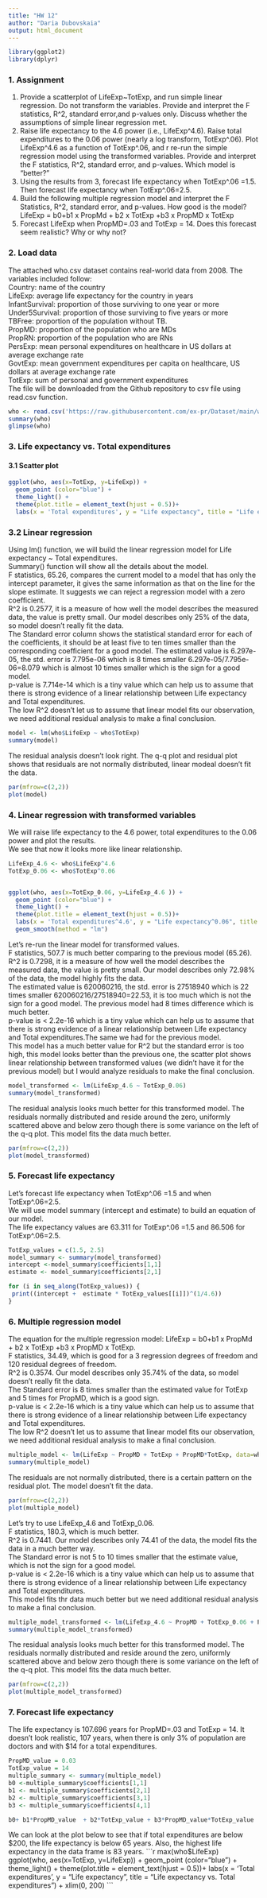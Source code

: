 ---
title: "HW 12"
author: "Daria Dubovskaia"
output: html_document
---



```{r setup, include=FALSE, results='hide', warning=FALSE, message=FALSE}
library(ggplot2)
library(dplyr)
```

### 1. Assignment
1. Provide a scatterplot of LifeExp~TotExp, and run simple linear regression. Do not transform the variables. Provide and interpret the F statistics, R^2, standard error,and p-values only. Discuss whether the assumptions of simple linear regression met. \
2. Raise life expectancy to the 4.6 power (i.e., LifeExp^4.6). Raise total expenditures to the 0.06 power (nearly a log transform, TotExp^.06). Plot LifeExp^4.6 as a function of TotExp^.06, and r re-run the simple regression model using the transformed variables. Provide and interpret the F statistics, R^2, standard error, and p-values. Which model is "better?" \
3. Using the results from 3, forecast life expectancy when TotExp^.06 =1.5. Then forecast life expectancy when TotExp^.06=2.5. \
4. Build the following multiple regression model and interpret the F Statistics, R^2, standard error, and p-values. How good is the model? \
LifeExp = b0+b1 x PropMd + b2 x TotExp +b3 x PropMD x TotExp \
5. Forecast LifeExp when PropMD=.03 and TotExp = 14. Does this forecast seem realistic? Why or why not?

### 2. Load data
The attached who.csv dataset contains real-world data from 2008. The variables included follow: \
Country: name of the country \
LifeExp: average life expectancy for the country in years \
InfantSurvival: proportion of those surviving to one year or more \
Under5Survival: proportion of those surviving to five years or more \
TBFree: proportion of the population without TB. \
PropMD: proportion of the population who are MDs \
PropRN: proportion of the population who are RNs \
PersExp: mean personal expenditures on healthcare in US dollars at average exchange rate \
GovtExp: mean government expenditures per capita on healthcare, US dollars at average exchange rate \
TotExp: sum of personal and government expenditures \
The file will be downloaded from the Github repository to csv file using read.csv function. 
```{r}
who <- read.csv('https://raw.githubusercontent.com/ex-pr/Dataset/main/who.csv', header=TRUE, sep=",", check.names=FALSE)
summary(who)
glimpse(who)
```

### 3. Life expectancy vs. Total expenditures
#### 3.1 Scatter plot

```{r}
ggplot(who, aes(x=TotExp, y=LifeExp)) + 
  geom_point (color="blue") + 
  theme_light() +
  theme(plot.title = element_text(hjust = 0.5))+
  labs(x = 'Total expenditures', y = "Life expectancy", title = "Life expectancy vs. Total expenditures")
```

### 3.2 Linear regression
Using lm() function, we will build the linear regression model for Life expectancy ~ Total expenditures.\
Summary() function will show all the details about the model. \
F statistics, 65.26, compares the current model to a model that has only the intercept parameter, it gives the same information as that on the line for the slope estimate. It suggests we can reject a regression model with a zero coefficient.\
R^2 is 0.2577, it is a measure of how well the model describes the measured data, the value is pretty small. Our model describes only 25% of the data, so model doesn't really fit the data. \
The Standard error column shows the statistical standard error for each of the coefficients, it should be at least five to ten times smaller than the corresponding coefficient for a good model. The estimated value is 6.297e-05, the std. error is 7.795e-06 which is 8 times smaller 6.297e-05/7.795e-06=8.079 which is almost 10 times smaller which is the sign for a good model. \
p-value is 7.714e-14 which is a tiny value which can help us to assume that there is strong evidence of a linear relationship between Life expectancy and Total expenditures.\
The low R^2 doesn't let us to assume that linear model fits our observation, we need additional residual analysis to make a final conclusion.
```{r}
model <- lm(who$LifeExp ~ who$TotExp)
summary(model)
```
The residual analysis doesn't look right. The q-q plot and residual plot shows that residuals are not normally distributed, linear modeal doesn't fit the data.

```{r}
par(mfrow=c(2,2))
plot(model)
```

### 4. Linear regression with transformed variables
We will raise life expectancy to the 4.6 power, total expenditures to the 0.06  power and plot the results. \
We see that now it looks more like linear relationship.

```{r warning=FALSE, message=FALSE}
LifeExp_4.6 <- who$LifeExp^4.6
TotExp_0.06 <- who$TotExp^0.06


ggplot(who, aes(x=TotExp_0.06, y=LifeExp_4.6 )) + 
  geom_point (color="blue") + 
  theme_light() +
  theme(plot.title = element_text(hjust = 0.5))+
  labs(x = 'Total expenditures^4.6', y = "Life expectancy^0.06", title = "Life expectancy vs. Total expenditures transformed") +
  geom_smooth(method = "lm")

```

Let's re-run the linear model for transformed values.\
F statistics, 507.7 is much better comparing to the previous model (65.26).
R^2 is 0.7298, it is a measure of how well the model describes the measured data, the value is pretty small. Our model describes only 72.98% of the data, the model highly fits the data. \
The estimated value is 620060216, the std. error is 27518940 which is 22 times smaller 620060216/27518940=22.53, it is too much which is not the sign for a good model. The previous model had 8 times difference which is much better.\
p-value is < 2.2e-16 which is a tiny value which can help us to assume that there is strong evidence of a linear relationship between Life expectancy and Total expenditures.The same we had for the previous model.\
This model has a much better value for R^2 but the standard error is too high, this model looks better than the previous one, the scatter plot shows linear relationship between transformed values (we didn't have it for the previous model) but I would analyze residuals to make the final conclusion.

```{r}
model_transformed <- lm(LifeExp_4.6 ~ TotExp_0.06)
summary(model_transformed)
```

The residual analysis looks much better for this transformed model. The residuals normally distributed and reside  around the zero, uniformly scattered above and below zero though there is some variance on the left of the q-q plot. This model fits the data much better.

```{r}
par(mfrow=c(2,2))
plot(model_transformed)
```

### 5. Forecast life expectancy
Let's forecast life expectancy  when TotExp^.06 =1.5 and when TotExp^.06=2.5. \
We will use model summary (intercept and estimate) to build an equation of our model.\
The life expectancy values are 63.311 for TotExp^.06 =1.5 and 86.506 for TotExp^.06=2.5.
```{r}
TotExp_values = c(1.5, 2.5)
model_summary <- summary(model_transformed)
intercept <-model_summary$coefficients[1,1]
estimate <- model_summary$coefficients[2,1]

for (i in seq_along(TotExp_values)) {
 print((intercept +  estimate * TotExp_values[[i]])^(1/4.6))
}

```

### 6. Multiple regression model
The equation for the multiple regression model: LifeExp = b0+b1 x PropMd + b2 x TotExp +b3 x PropMD x TotExp. \
F statistics, 34.49, which is good for a 3  regression degrees of freedom and 120 residual degrees of freedom.\
R^2 is 0.3574. Our model describes only 35.74% of the data, so model doesn't really fit the data. \
The Standard error is 8 times smaller than the estimated value for TotExp  and 5 times for PropMD, which is a good sign. \
p-value is < 2.2e-16 which is a tiny value which can help us to assume that there is strong evidence of a linear relationship between Life expectancy and Total expenditures.\
The low R^2 doesn't let us to assume that linear model fits our observation, we need additional residual analysis to make a final conclusion.
```{r}
multiple_model <- lm(LifeExp ~ PropMD + TotExp + PropMD*TotExp, data=who)
summary(multiple_model)
```
The residuals are not normally distributed, there is a certain pattern on the residual plot. The model doesn't fit the data.
```{r}
par(mfrow=c(2,2))
plot(multiple_model)
```

Let's try to use LifeExp_4.6 and TotExp_0.06. \
F statistics, 180.3, which is much better.\
R^2 is 0.7441. Our model describes only 74.41 of the data, the model fits the data in a much better way. \
The Standard error is not 5 to 10 times smaller that the estimate value, which is not the sign for a good model. \
p-value is < 2.2e-16 which is a tiny value which can help us to assume that there is strong evidence of a linear relationship between Life expectancy and Total expenditures.\
This model fits thr data much better but we need additional residual analysis to make a final conclusion.
```{r}
multiple_model_transformed <- lm(LifeExp_4.6 ~ PropMD + TotExp_0.06 + PropMD*TotExp_0.06, data=who)
summary(multiple_model_transformed)
```
The residual analysis looks much better for this transformed model. The residuals normally distributed and reside  around the zero, uniformly scattered above and below zero though there is some variance on the left of the q-q plot. This model fits the data much better.
```{r}
par(mfrow=c(2,2))
plot(multiple_model_transformed)
```

### 7. Forecast life expectancy
The life expectancy is 107.696 years for PropMD=.03 and TotExp = 14. It doesn't look realistic, 107 years, when there is only 3% of population are doctors and with $14 for a total expenditures.

```{r}
PropMD_value = 0.03
TotExp_value = 14
multiple_summary <- summary(multiple_model)
b0 <-multiple_summary$coefficients[1,1]
b1 <- multiple_summary$coefficients[2,1]
b2 <- multiple_summary$coefficients[3,1]
b3 <- multiple_summary$coefficients[4,1]

b0+ b1*PropMD_value  + b2*TotExp_value + b3*PropMD_value*TotExp_value
```
We can look at the plot below to see that if total expenditures are below $200, the life expectancy is below 65 years. Also, the highest life expectancy in the data frame is 83 years.
```{r rwarning=FALSE, message=FALSE}
max(who$LifeExp)
ggplot(who, aes(x=TotExp, y=LifeExp)) + 
  geom_point (color="blue") + 
  theme_light() +
  theme(plot.title = element_text(hjust = 0.5))+
  labs(x = 'Total expenditures', y = "Life expectancy", title = "Life expectancy vs. Total expenditures") +
  xlim(0, 200)
```
